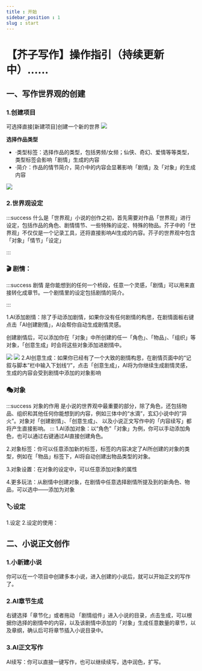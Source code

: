 ```yaml
---
title : 开始
sidebar_position : 1
slug : start
---
```


# 【芥子写作】操作指引（持续更新中）......

## 一、写作世界观的创建

### 1.创建项目
可选择直接[新建项目]创建一个新的世界
![](new_project.png)

__选择作品类型__


* ·类型标签：选择作品的类型，包括男频/女频；仙侠、奇幻、爱情等等类型，类型标签会影响「剧情」生成的内容
* ·简介：作品的情节简介，简介中的内容会显著影响「剧情」及「对象」的生成内容

![](new_novel.png)

### 2.世界观设定
:::success  什么是「世界观」小说的创作之初，首先需要对作品「世界观」进行设定，包括作品的角色、剧情情节、一些特殊的设定、特殊的物品。芥子中的「世界观」不仅仅是一个记录工具，还将直接影响AI生成的内容。芥子的世界观中包含「对象」「情节」「设定」

:::



### 🎬 剧情：
:::success 剧情
是你能想到的任何一个桥段，任意一个灵感，「剧情」可以用来直接转化成章节。一个剧情里的设定包括剧情的简介。

:::

1.AI添加剧情：除了手动添加剧情，如果你没有任何剧情的构思，在剧情面板右键点击「AI创建剧情」，AI会帮你自动生成剧情灵感。

创建剧情后，可以添加你在「对象」中所创建的任一「角色」、「物品」、「组织」等对象，「创意生成」时会将这些对象添加进剧情中。

![](aiaddstory.jpg)
![](addtarget.png)
2.AI创意生成：如果你已经有了一个大致的剧情构思，在剧情页面中的“记叙与脚本”栏中输入下划线“/”，点击「创意生成」，AI将为你继续生成剧情灵感，生成的内容会受到剧情中添加的对象影响

### 🎭对象
:::success 对象的作用
是小说的世界观中最重要的部分，除了角色，还包括物品、组织和其他任何你能想到的内容，例如三体中的“水滴”，玄幻小说中的“异火”。对象对「创建剧情」、「创意生成」、
以及小说正文写作中的「内容续写」都将产生直接影响。
:::
1.AI添加对象：以“角色”「对象」为例，你可以手动添加角色，也可以通过右键通过AI直接创建角色。

2.对象标签：你可以任意添加新的标签，标签的内容决定了AI所创建的对象的类型，例如在「物品」标签下，AI将自动创建出物品类型的对象。

3.对象设置：在对象的设定中，可以任意添加对象的属性

4.更多玩法：从剧情中创建对象，在剧情中任意选择剧情所提及到的新角色、物品，可以选中——添加为对象

### 🏷️设定
1.设定
2.设定的使用：

## 二、小说正文创作
### 1.小新建小说
你可以在一个项目中创建多本小说，进入创建的小说后，就可以开始正文的写作了。

### 2.AI章节生成
右键选择「章节化」或者拖动 「剧情组件」进入小说的目录，点击生成，可以根据你选择的剧情中的内容，以及该剧情中添加的「对象」生成任意数量的章节，以及章纲，确认后可将章节插入小说目录中。

### 3.AI正文写作
AI续写：你可以直接一键写作，也可以继续续写，选中润色，扩写。




